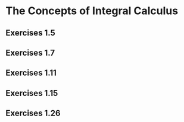 # The Concepts of Integral Calculus

## Exercises 1.5 {#exr1.5}

## Exercises 1.7 {#exr1.7}

## Exercises 1.11 {#exr1.11}

## Exercises 1.15 {#exr1.15}

## Exercises 1.26 {#exr1.26}
